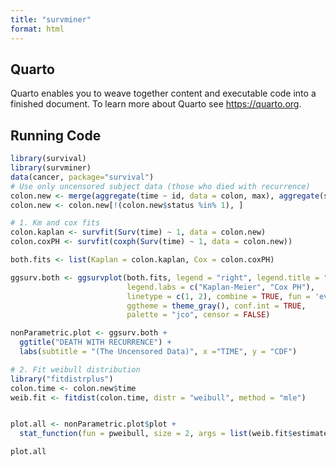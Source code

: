 ```yaml
---
title: "survminer"
format: html
---
```


## Quarto

Quarto enables you to weave together content and executable code into a finished document. To learn more about Quarto see <https://quarto.org>.

## Running Code

```r
library(survival)
library(survminer)
data(cancer, package="survival")
# Use only uncensored subject data (those who died with recurrence)
colon.new <- merge(aggregate(time ~ id, data = colon, max), aggregate(status ~ id, data = colon, max))
colon.new <- colon.new[!(colon.new$status %in% 1), ]

# 1. Km and cox fits
colon.kaplan <- survfit(Surv(time) ~ 1, data = colon.new)
colon.coxPH <- survfit(coxph(Surv(time) ~ 1, data = colon.new))

both.fits <- list(Kaplan = colon.kaplan, Cox = colon.coxPH)

ggsurv.both <- ggsurvplot(both.fits, legend = "right", legend.title = "LEGEND",
                          legend.labs = c("Kaplan-Meier", "Cox PH"), 
                          linetype = c(1, 2), combine = TRUE, fun = 'event', 
                          ggtheme = theme_gray(), conf.int = TRUE, 
                          palette = "jco", censor = FALSE)

nonParametric.plot <- ggsurv.both + 
  ggtitle("DEATH WITH RECURRENCE") + 
  labs(subtitle = "(The Uncensored Data)", x ="TIME", y = "CDF")

# 2. Fit weibull distribution
library("fitdistrplus")
colon.time <- colon.new$time
weib.fit <- fitdist(colon.time, distr = "weibull", method = "mle")


plot.all <- nonParametric.plot$plot + 
  stat_function(fun = pweibull, size = 2, args = list(weib.fit$estimate[1], weib.fit$estimate[2]), aes(colour = "Weibull")) 

plot.all
```

